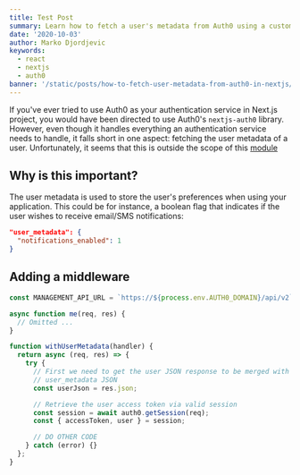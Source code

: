 ```yaml
---
title: Test Post
summary: Learn how to fetch a user's metadata from Auth0 using a custom middleware in Next.js API routes.
date: '2020-10-03'
author: Marko Djordjevic
keywords:
  - react
  - nextjs
  - auth0
banner: '/static/posts/how-to-fetch-user-metadata-from-auth0-in-nextjs/banner.png'
---
```


If you've ever tried to use Auth0 as your authentication service in Next.js
project, you would have been directed to use Auth0's `nextjs-auth0` library.
However, even though it handles everything an authentication service needs to
handle, it falls short in one aspect: fetching the user metadata of a user.
Unfortunately, it seems that this is outside the scope of this
[module](https://www.notion.so/How-to-fetch-user-metadata-from-Auth0-in-Next-js-3652b7069d5e4d9fa0dfa2327accec21#0a111047f0804133938938f0f1860f76)

## Why is this important?

The user metadata is used to store the user's preferences when using your
application. This could be for instance, a boolean flag that indicates if the
user wishes to receive email/SMS notifications:

```json
"user_metadata": {
  "notifications_enabled": 1
}
```

## Adding a middleware

```js
const MANAGEMENT_API_URL = `https://${process.env.AUTH0_DOMAIN}/api/v2`;

async function me(req, res) {
  // Omitted ...
}

function withUserMetadata(handler) {
  return async (req, res) => {
    try {
      // First we need to get the user JSON response to be merged with
      // user_metadata JSON
      const userJson = res.json;

      // Retrieve the user access token via valid session
      const session = await auth0.getSession(req);
      const { accessToken, user } = session;

      // DO OTHER CODE
    } catch (error) {}
  };
}
```
